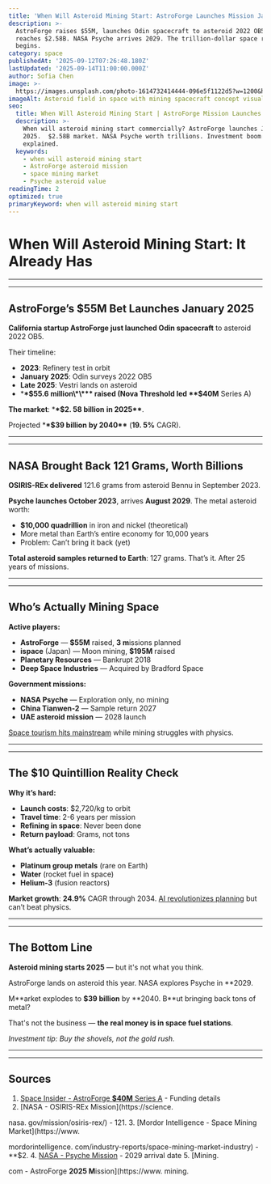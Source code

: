 ```yaml
---
title: 'When Will Asteroid Mining Start: AstroForge Launches Mission January 2025'
description: >-
  AstroForge raises $55M, launches Odin spacecraft to asteroid 2022 OB5. Market 
  reaches $2.58B. NASA Psyche arrives 2029. The trillion-dollar space race
  begins.
category: space
publishedAt: '2025-09-12T07:26:48.180Z'
lastUpdated: '2025-09-14T11:00:00.000Z'
author: Sofia Chen
image: >-
  https://images.unsplash.com/photo-1614732414444-096e5f1122d5?w=1200&h=630&fit=crop
imageAlt: Asteroid field in space with mining spacecraft concept visualization
seo:
  title: When Will Asteroid Mining Start | AstroForge Mission Launches 2025
  description: >-
    When will asteroid mining start commercially? AstroForge launches January
    2025.  $2.58B market. NASA Psyche worth trillions. Investment boom
    explained.
  keywords:
    - when will asteroid mining start
    - AstroForge asteroid mission
    - space mining market
    - Psyche asteroid value
readingTime: 2
optimized: true
primaryKeyword: when will asteroid mining start
---
```


# When Will Asteroid Mining Start: It Already Has

---

---

## AstroForge’s **$55M** Bet Launches January 2025

**California startup AstroForge just launched Odin spacecraft** to asteroid 2022 OB5.

Their timeline:

- **2023**: Refinery test in orbit
- **January 2025**: Odin surveys 2022 OB5
- **Late 2025**: Vestri lands on asteroid
- \***\*$55.6 million\*\*** raised (Nova Threshold led **$40M** Series A)

**The market**: \***\*$2. 58 billion** **in 2025\*\***.

Projected \***\*$39 billion** **by 2040\*\*** (**19. 5%** CAGR).

---

---

## NASA Brought Back 121 Grams, Worth Billions

**OSIRIS-REx delivered** 121.6 grams from asteroid Bennu in September 2023.

**Psyche launches October 2023**, arrives **August 2029**. The metal asteroid worth:

- **$10,000 quadrillion** in iron and nickel (theoretical)
- More metal than Earth’s entire economy for 10,000 years
- Problem: Can’t bring it back (yet)

**Total asteroid samples returned to Earth**: 127 grams. That’s it. After 25 years of missions.

---

---

## Who’s Actually Mining Space

**Active players:**

- **AstroForge** — **$55M** raised, **3 m**issions planned
- **ispace** (Japan) — Moon mining, **$195M** raised
- **Planetary Resources** — Bankrupt 2018
- **Deep Space Industries** — Acquired by Bradford Space

**Government missions:**

- **NASA Psyche** — Exploration only, no mining
- **China Tianwen-2** — Sample return 2027
- **UAE asteroid mission** — 2028 launch

[Space tourism hits mainstream](/space/space-tourism-reaches-mainstream) while mining struggles with physics.

---

---

## The $10 Quintillion Reality Check

**Why it’s hard:**

- **Launch costs**: $2,720/kg to orbit
- **Travel time**: 2-6 years per mission
- **Refining in space**: Never been done
- **Return payload**: Grams, not tons

**What’s actually valuable:**

- **Platinum group metals** (rare on Earth)
- **Water** (rocket fuel in space)
- **Helium-3** (fusion reactors)

**Market growth**: **24.9%** CAGR through 2034. [AI revolutionizes planning](/technology/ai-agents-revolution-13-billion-market-taking-over-2025) but can’t beat physics.

---

---

## The Bottom Line

**Asteroid mining starts 2025** — but it's not what you think.

AstroForge lands on asteroid this year. NASA explores Psyche in \*\*2029.

M**arket explodes to **$39 billion** by **2040. B\*\*ut bringing back tons of metal?

That's not the business — **the real money is in space fuel stations**.

_Investment tip: Buy the shovels, not the gold rush._

---

---

## Sources

1. [Space Insider - AstroForge **$40M** Series A](https://spaceinsider.tech/**2024/08**/20/astroforge-secures-**40m**-series-a-funding-for-pioneering-asteroid-mining-mission/) - Funding details
2. [NASA - OSIRIS-REx Mission](https://science.

nasa. gov/mission/osiris-rex/) - 121. 3. [Mordor Intelligence - Space Mining Market](https://www.

mordorintelligence. com/industry-reports/space-mining-market-industry) - \*\*$2. 4. [NASA - Psyche Mission](https://science.nasa.gov/mission/psyche/) - 2029 arrival date 5. [Mining.

com - AstroForge **2025 M**ission](https://www. mining.
